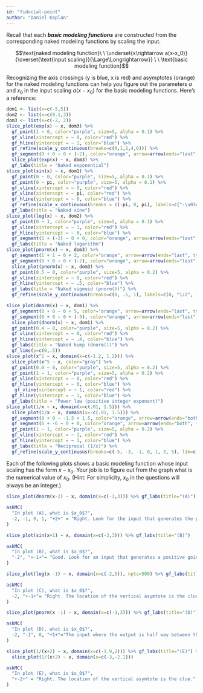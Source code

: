 ```yaml
---
id: "fiducial-point"
author: "Daniel Kaplan"
---
```


Recall that each ***basic modeling functions*** are constructed from the corresponding naked modeling functions by scaling the input.

$$\text{naked modeling function}\ \ \underset{x\rightarrow a(x-x_0)}{\overset{\text{input scaling}}{\Large\Longrightarrow}} \ \ \text{basic modeling function}$$

Recognizing the axis crossings (y is blue, x is red) and asymptotes (orange) for the naked modeling functions can help you figure out the parameters $a$ and $x_0$ in the input scaling $a(x-x_0)$ for the basic modeling functions. Here's a reference: 



```r
dom1 <- list(x=c(-5,5))
dom2 <- list(x=c(0.1,3))
dom3 <- list(x=c(-2, 2))
slice_plot(exp(x) ~ x, dom3) %>%
  gf_point(1 ~ 0, color="purple", size=5, alpha = 0.1) %>%
  gf_vline(xintercept = ~ 0, color="red") %>%
  gf_hline(yintercept = ~ 1, color="blue") %>%
  gf_refine(scale_y_continuous(breaks=c(0,1,2,4,6))) %>%
  gf_segment(0 + 0 ~ 0 + (-2), color="orange", arrow=arrow(ends="last", type="closed")) %>%
  slice_plot(exp(x) ~ x, dom3) %>%
  gf_labs(title = "Naked exponential")
slice_plot(sin(x) ~ x, dom1) %>%
  gf_point(0 ~ 0, color="purple", size=5, alpha = 0.1) %>%
  gf_point(0 ~ pi, color="purple", size=5, alpha = 0.1) %>%
  gf_vline(xintercept = ~ 0, color="red") %>%
  gf_vline(xintercept = ~ pi, color="red") %>%
  gf_hline(yintercept = ~ 0, color="blue") %>%
  gf_refine(scale_x_continuous(breaks = c(-pi, 0, pi), labels=c("-\u03c0", 0, "\u03c0"))) %>%
  gf_labs(title = "Naked sine")
slice_plot(log(x) ~ x, dom2) %>%
  gf_point(0 ~ 1, color="purple", size=5, alpha = 0.1) %>%
  gf_vline(xintercept = ~ 1, color="red") %>%
  gf_hline(yintercept = ~ 0, color="blue") %>%
  gf_segment(1 + (-2) ~ 0 + 0, color="orange", arrow=arrow(ends="last", type="closed")) %>%
  gf_labs(title = "Naked logarithm")
slice_plot(pnorm(x) ~ x, dom3) %>%
  gf_segment(1 + 1 ~ 0 + 2, color="orange", arrow=arrow(ends="last", type="closed")) %>%
  gf_segment(0 + 0 ~ 0 + (-2), color="orange", arrow=arrow(ends="last", type="closed")) %>%
  slice_plot(pnorm(x) ~ x, dom3) %>%
  gf_point(0.5 ~ 0, color="purple", size=5, alpha = 0.2) %>%
  gf_vline(xintercept = ~ 0, color="red") %>%
  gf_hline(yintercept = ~ .5, color="blue") %>%
  gf_labs(title = "Naked sigmoid (pnorm())") %>%
  gf_refine(scale_y_continuous(breaks=c(0, .5, 1), labels=c(0, "1/2", 1)))

slice_plot(dnorm(x) ~ x, dom1) %>%
  gf_segment(0 + 0 ~ 0 + 5, color="orange", arrow=arrow(ends="last", type="closed")) %>%
  gf_segment(0 + 0 ~ 0 + (-5), color="orange", arrow=arrow(ends="last", type="closed")) %>%
  slice_plot(dnorm(x) ~ x, dom1) %>%
  gf_point(0.4 ~ 0, color="purple", size=5, alpha = 0.2) %>%
  gf_vline(xintercept = ~ 0, color="red") %>%
  gf_hline(yintercept = ~ .4, color="blue") %>%
  gf_labs(title = "Naked hump (dnorm())") %>%
  gf_lims(y=c(0,.5))
slice_plot(x^2 ~ x, domain(x=c(-1.2, 1.2))) %>%
  slice_plot(x^5 ~ x, color="gray") %>%
  gf_point(0.0 ~ 0, color="purple", size=5, alpha = 0.2) %>%
  gf_point(1 ~ 1, color="purple", size=5, alpha = 0.2) %>%
  gf_vline(xintercept = ~ 0, color="red") %>%
  gf_hline(yintercept = ~ 0, color="blue") %>%
   gf_vline(xintercept = ~ 1, color="red") %>%
  gf_hline(yintercept = ~ 1, color="blue") %>%
  gf_labs(title = "Power law (positive integer exponent)") 
slice_plot(1/x ~ x, domain(x=c(.01, 1.5))) %>%
  slice_plot(1/x ~ x, domain(x=-c(.01, 1.5))) %>%
  gf_segment(0 + 0 ~ -1.5 + 1.5, color="orange", arrow=arrow(ends="both", type="closed")) %>%
  gf_segment(6 + -6 ~ 0 + 0, color="orange", arrow=arrow(ends="both", type="closed")) %>%
  gf_point(1 ~ 1, color="purple", size=5, alpha = 0.2) %>%
  gf_vline(xintercept = ~ 1, color="red") %>%
  gf_hline(yintercept = ~ 1, color="blue") %>%
  gf_labs(title = "Reciprocal (1/x)") %>%
  gf_refine(scale_y_continuous(breaks=c(-5, -3, -1, 0, 1, 3, 5), lim=c(-6,6)))
```

Each of the following plots shows a basic modeling function whose input scaling has the form $x - x_0$. Your job is to figure out from the graph what is the numerical value of $x_0$. (Hint: For simplicity, $x_0$ in the questions will always be an integer.)

```r
slice_plot(dnorm(x-2) ~ x, domain(x=c(-3,3))) %>% gf_labs(title="(A)")
```

```r
askMC(
  "In plot (A), what is $x_0$?",
  -2, -1, 0, 1, "+2+" = "Right. Look for the input that generates the peak output value.", random_answer_order = FALSE
)
```

```r
slice_plot(sin(x+1) ~ x, domain(x=c(-3,3))) %>% gf_labs(title="(B)")
```


```r
askMC(
  "In plot (B), what is $x_0$?",
  "-2", "+-1+"= "Good. Look for an input that generates a positive going zero crossing.", 0, 1, "2" , random_answer_order = FALSE
)
```

```r
slice_plot(log(x -1) ~ x, domain(x=c(-2,5)), npts=500) %>% gf_labs(title="(C)") 
```


```r
askMC(
  "In plot (C), what is $x_0$?",
  -2, "+-1+"= "Right. The location of the vertical asymtote is the clue.", 0, 1, "2" , random_answer_order = FALSE
)
```

```r
slice_plot(pnorm(x -1) ~ x, domain(x=c(-3,3))) %>% gf_labs(title="(D)")
```


```r
askMC(
  "In plot (D), what is $x_0$?",
  -2, "-1", 0, "+1+"="The input where the output is half way between the two horizontal asymptotes", "2" , random_answer_order = FALSE
)
```

```r
slice_plot(1/(x+2) ~ x, domain(x=c(-1.9,2))) %>% gf_labs(title="(E)") %>%
  slice_plot(1/(x+2) ~ x, domain(x=c(-3,-2.1)))
```

```r
askMC(
  "In plot (E), what is $x_0$?",
  "+-2+" = "Right. The location of the vertical asymtote is the clue.", "-1", 0, "1", "2" , random_answer_order = FALSE
)
```


